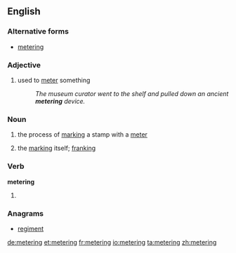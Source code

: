 ==English==

===Alternative forms===
* [[metering]]

===Adjective===
{{en-adj|-}}

# used to [[meter]] something
#: ''The museum curator went to the shelf and pulled down an ancient '''metering''' device.''

===Noun===
{{en-noun}}
# {{context|chiefly|US|lang=en}} the process of [[mark]]ing a stamp with a [[meter]]
# {{context|chiefly|US|lang=en}} the [[mark]]ing itself; [[franking]]

===Verb===
'''metering'''

# {{present participle of|meter|lang=en}}

===Anagrams===
* [[regiment#English|regiment]]

[[de:metering]]
[[et:metering]]
[[fr:metering]]
[[io:metering]]
[[ta:metering]]
[[zh:metering]]